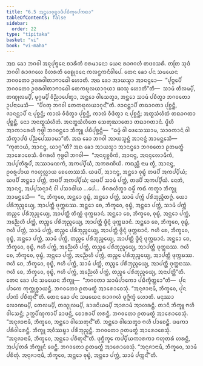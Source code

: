 ```yaml
---
title: "6.5 ᩋᨶ᩠ᨲᩮᩣᩅᩩᨭ᩠ᨮᩣᨴᩥᨸᨭᩥᨠ᩠ᨡᩮᨸᨠᨳᩣ"
tableOfContents: false
sidebar:
  order: 22
type: "tipitaka"
basket: "vi"
book: "vi-maha"
---
```



<DynamicBreadcrumb />

<Division number="274" book="vi-maha">

<Paragraph number="1251" book="vi-maha">
ᩋᨳ ᨡᩮᩣ ᨽᨣᩅᩤ ᩋᨶᩩᨸᩩᨻ᩠ᨻᩮᨶ ᨧᩣᩁᩥᨠᩴ ᨧᩁᨾᩣᨶᩮᩣ ᨿᩮᨶ ᩁᩣᨩᨣᩉᩴ ᨲᨴᩅᩈᩁᩥ. ᨲᨲᩕ ᩈᩩᨴᩴ ᨽᨣᩅᩤ ᩁᩣᨩᨣᩉᩮ ᩅᩥᩉᩁᨲᩥ ᩅᩮᩊᩩᩅᨶᩮ ᨠᩃᨶ᩠ᨴᨠᨶᩥᩅᩤᨸᩮ. ᨲᩮᨶ ᨡᩮᩣ ᨸᨶ ᩈᨾᨿᩮᨶ ᨽᨣᩅᨲᩮᩣ ᩏᨴᩁᩅᩤᨲᩣᨻᩣᨵᩮᩤ ᩉᩮᩣᨲᩥ. ᩋᨳ ᨡᩮᩣ ᩋᩣᨿᩈ᩠ᨾᩣ ᩋᩣᨶᨶ᩠ᨴᩮᩣ—  “ᨸᩩᨻ᩠ᨻᩮᨸᩥ ᨽᨣᩅᨲᩮᩣ ᩏᨴᩁᩅᩤᨲᩣᨻᩣᨵᩮᩤ ᨲᩮᨠᨭᩩᩃᨿᩣᨣᩩᨿᩣ ᨹᩣᩈᩩ ᩉᩮᩣᨲᩦ”ᨲᩥ—  ᩈᩣᨾᩴ ᨲᩥᩃᨾ᩠ᨸᩥ, ᨲᨱ᩠ᨯᩩᩃᨾ᩠ᨸᩥ, ᨾᩩᨣ᩠ᨣᨾ᩠ᨸᩥ ᩅᩥᨬ᩠ᨬᩣᨸᩮᨲ᩠ᩅᩣ, ᩋᨶ᩠ᨲᩮᩣ ᩅᩤᩈᩮᨲ᩠ᩅᩣ, ᩋᨶ᩠ᨲᩮᩣ ᩈᩣᨾᩴ ᨸᨧᩥᨲ᩠ᩅᩣ ᨽᨣᩅᨲᩮᩣ ᩏᨸᨶᩣᨾᩮᩈᩥ—  “ᨸᩥᩅᨲᩩ ᨽᨣᩅᩤ ᨲᩮᨠᨭᩩᩃᨿᩣᨣᩩᨶ᩺”ᨲᩥ. ᨩᩣᨶᨶ᩠ᨲᩣᨸᩥ ᨲᨳᩣᨣᨲᩣ ᨸᩩᨧ᩠ᨨᨶ᩠ᨲᩥ, ᨩᩣᨶᨶ᩠ᨲᩣᨸᩥ ᨶ ᨸᩩᨧ᩠ᨨᨶ᩠ᨲᩥ; ᨠᩣᩃᩴ ᩅᩥᨴᩥᨲ᩠ᩅᩣ ᨸᩩᨧ᩠ᨨᨶ᩠ᨲᩥ, ᨠᩣᩃᩴ ᩅᩥᨴᩥᨲ᩠ᩅᩣ ᨶ ᨸᩩᨧ᩠ᨨᨶ᩠ᨲᩥ; ᩋᨲ᩠ᨳᩈᩴᩉᩥᨲᩴ ᨲᨳᩣᨣᨲᩣ ᨸᩩᨧ᩠ᨨᨶ᩠ᨲᩥ, ᨶᩮᩣ ᩋᨶᨲ᩠ᨳᩈᩴᩉᩥᨲᩴ. ᩋᨶᨲ᩠ᨳᩈᩴᩉᩥᨲᩮ ᩈᩮᨲᩩᨥᩣᨲᩮᩣ ᨲᨳᩣᨣᨲᩣᨶᩴ. ᨴ᩠ᩅᩦᩉᩥ ᩋᩣᨠᩣᩁᩮᩉᩥ ᨻᩩᨴ᩠ᨵᩤ ᨽᨣᩅᨶ᩠ᨲᩮᩣ ᨽᩥᨠ᩠ᨡᩪ ᨸᨭᩥᨸᩩᨧ᩠ᨨᨶ᩠ᨲᩥ—  “ᨵᨾ᩠ᨾᩴ ᩅᩤ ᨴᩮᩈᩮᩔᩣᨾ, ᩈᩣᩅᨠᩣᨶᩴ ᩅᩤ ᩈᩥᨠ᩠ᨡᩣᨸᨴᩴ ᨸᨬ᩠ᨬᨸᩮᩔᩣᨾᩣ”ᨲᩥ.
</Paragraph>

<Paragraph number="1252" book="vi-maha">
ᩋᨳ ᨡᩮᩣ ᨽᨣᩅᩤ ᩋᩣᨿᩈ᩠ᨾᨶ᩠ᨲᩴ ᩋᩣᨶᨶ᩠ᨴᩴ ᩋᩣᨾᨶ᩠ᨲᩮᩈᩥ—  “ᨠᩩᨲᩣᨿᩴ, ᩋᩣᨶᨶ᩠ᨴ, ᨿᩣᨣᩪ”ᨲᩥ? ᩋᨳ ᨡᩮᩣ ᩋᩣᨿᩈ᩠ᨾᩣ ᩋᩣᨶᨶ᩠ᨴᩮᩣ ᨽᨣᩅᨲᩮᩣ ᩑᨲᨾᨲ᩠ᨳᩴ ᩋᩣᩁᩮᩣᨧᩮᩈᩥ. ᩅᩥᨣᩁᩉᩥ ᨻᩩᨴ᩠ᨵᩮᩤ ᨽᨣᩅᩤ—  “ᩋᨶᨶᩩᨧ᩠ᨨᩅᩥᨠᩴ, ᩋᩣᨶᨶ᩠ᨴ, ᩋᨶᨶᩩᩃᩮᩣᨾᩥᨠᩴ, ᩋᨸ᩠ᨸᨲᩥᩁᩪᨸᩴ, ᩋᩔᩣᨾᨱᨠᩴ, ᩋᨠᨸ᩠ᨸᩥᨿᩴ, ᩋᨠᩁᨱᩦᨿᩴ. ᨠᨳᨬ᩠ᩉᩥ ᨶᩣᨾ ᨲ᩠ᩅᩴ, ᩋᩣᨶᨶ᩠ᨴ, ᩑᩅᩁᩪᨸᩣᨿ ᨻᩣᩉᩩᩃᩖᩣᨿ ᨧᩮᨲᩮᩔᩈᩥ. ᨿᨴᨸᩥ, ᩋᩣᨶᨶ᩠ᨴ, ᩋᨶ᩠ᨲᩮᩣ ᩅᩩᨭ᩠ᨮᩴ ᨲᨴᨸᩥ ᩋᨠᨸ᩠ᨸᩥᨿᩴ; ᨿᨴᨸᩥ ᩋᨶ᩠ᨲᩮᩣ ᨸᨠ᩠ᨠᩴ, ᨲᨴᨸᩥ ᩋᨠᨸ᩠ᨸᩥᨿᩴ; ᨿᨴᨸᩥ ᩈᩣᨾᩴ ᨸᨠ᩠ᨠᩴ, ᨲᨴᨸᩥ ᩋᨠᨸ᩠ᨸᩥᨿᩴ. ᨶᩮᨲᩴ, ᩋᩣᨶᨶ᩠ᨴ, ᩋᨸ᩠ᨸᩈᨶ᩠ᨶᩣᨶᩴ ᩅᩤ ᨸᩈᩣᨴᩤᨿ …ᨸᩮ…  ᩅᩥᨣᩁᩉᩥᨲ᩠ᩅᩣ ᨵᨾ᩠ᨾᩥᩴ ᨠᨳᩴ ᨠᨲ᩠ᩅᩣ ᨽᩥᨠ᩠ᨡᩪ ᩋᩣᨾᨶ᩠ᨲᩮᩈᩥ—  “ᨶ, ᨽᩥᨠ᩠ᨡᩅᩮ, ᩋᨶ᩠ᨲᩮᩣ ᩅᩩᨭ᩠ᨮᩴ, ᩋᨶ᩠ᨲᩮᩣ ᨸᨠ᩠ᨠᩴ, ᩈᩣᨾᩴ ᨸᨠ᩠ᨠᩴ ᨸᩁᩥᨽᩩᨬ᩠ᨩᩥᨲᨻ᩠ᨻᩴ. ᨿᩮᩣ ᨸᩁᩥᨽᩩᨬ᩠ᨩᩮᨿ᩠ᨿ, ᩋᩣᨸᨲ᩠ᨲᩥ ᨴᩩᨠ᩠ᨠᨭᩔ. ᩋᨶ᩠ᨲᩮᩣ ᨧᩮ, ᨽᩥᨠ᩠ᨡᩅᩮ, ᩅᩩᨭ᩠ᨮᩴ, ᩋᨶ᩠ᨲᩮᩣ ᨸᨠ᩠ᨠᩴ, ᩈᩣᨾᩴ ᨸᨠ᩠ᨠᩴ ᨲᨬ᩠ᨧᩮ ᨸᩁᩥᨽᩩᨬ᩠ᨩᩮᨿ᩠ᨿ, ᩋᩣᨸᨲ᩠ᨲᩥ ᨲᩥᨱ᩠ᨱᩴ ᨴᩩᨠ᩠ᨠᨭᩣᨶᩴ. ᩋᨶ᩠ᨲᩮᩣ ᨧᩮ, ᨽᩥᨠ᩠ᨡᩅᩮ, ᩅᩩᨭ᩠ᨮᩴ, ᩋᨶ᩠ᨲᩮᩣ ᨸᨠ᩠ᨠᩴ, ᩋᨬ᩠ᨬᩮᩉᩥ ᨸᨠ᩠ᨠᩴ, ᨲᨬ᩠ᨧᩮ ᨸᩁᩥᨽᩩᨬ᩠ᨩᩮᨿ᩠ᨿ, ᩋᩣᨸᨲ᩠ᨲᩥ ᨴ᩠ᩅᩥᨶ᩠ᨶᩴ ᨴᩩᨠ᩠ᨠᨭᩣᨶᩴ. ᩋᨶ᩠ᨲᩮᩣ ᨧᩮ, ᨽᩥᨠ᩠ᨡᩅᩮ, ᩅᩩᨭ᩠ᨮᩴ, ᨻᩉᩥ ᨸᨠ᩠ᨠᩴ, ᩈᩣᨾᩴ ᨸᨠ᩠ᨠᩴ, ᨲᨬ᩠ᨧᩮ ᨸᩁᩥᨽᩩᨬ᩠ᨩᩮᨿ᩠ᨿ, ᩋᩣᨸᨲ᩠ᨲᩥ ᨴ᩠ᩅᩥᨶ᩠ᨶᩴ ᨴᩩᨠ᩠ᨠᨭᩣᨶᩴ. ᨻᩉᩥ ᨧᩮ, ᨽᩥᨠ᩠ᨡᩅᩮ, ᩅᩩᨭ᩠ᨮᩴ, ᩋᨶ᩠ᨲᩮᩣ ᨸᨠ᩠ᨠᩴ, ᩈᩣᨾᩴ ᨸᨠ᩠ᨠᩴ, ᨲᨬ᩠ᨧᩮ ᨸᩁᩥᨽᩩᨬ᩠ᨩᩮᨿ᩠ᨿ, ᩋᩣᨸᨲ᩠ᨲᩥ ᨴ᩠ᩅᩥᨶ᩠ᨶᩴ ᨴᩩᨠ᩠ᨠᨭᩣᨶᩴ. ᩋᨶ᩠ᨲᩮᩣ ᨧᩮ, ᨽᩥᨠ᩠ᨡᩅᩮ, ᩅᩩᨭ᩠ᨮᩴ, ᨻᩉᩥ ᨸᨠ᩠ᨠᩴ, ᩋᨬ᩠ᨬᩮᩉᩥ ᨸᨠ᩠ᨠᩴ, ᨲᨬ᩠ᨧᩮ ᨸᩁᩥᨽᩩᨬ᩠ᨩᩮᨿ᩠ᨿ, ᩋᩣᨸᨲ᩠ᨲᩥ ᨴᩩᨠ᩠ᨠᨭᩔ. ᨻᩉᩥ ᨧᩮ, ᨽᩥᨠ᩠ᨡᩅᩮ, ᩅᩩᨭ᩠ᨮᩴ, ᩋᨶ᩠ᨲᩮᩣ ᨸᨠ᩠ᨠᩴ, ᩋᨬ᩠ᨬᩮᩉᩥ ᨸᨠ᩠ᨠᩴ, ᨲᨬ᩠ᨧᩮ ᨸᩁᩥᨽᩩᨬ᩠ᨩᩮᨿ᩠ᨿ, ᩋᩣᨸᨲ᩠ᨲᩥ ᨴᩩᨠ᩠ᨠᨭᩔ. ᨻᩉᩥ ᨧᩮ, ᨽᩥᨠ᩠ᨡᩅᩮ, ᩅᩩᨭ᩠ᨮᩴ, ᨻᩉᩥ ᨸᨠ᩠ᨠᩴ, ᩈᩣᨾᩴ ᨸᨠ᩠ᨠᩴ, ᨲᨬ᩠ᨧᩮ ᨸᩁᩥᨽᩩᨬ᩠ᨩᩮᨿ᩠ᨿ, ᩋᩣᨸᨲ᩠ᨲᩥ ᨴᩩᨠ᩠ᨠᨭᩔ. ᨻᩉᩥ ᨧᩮ, ᨽᩥᨠ᩠ᨡᩅᩮ, ᩅᩩᨭ᩠ᨮᩴ, ᨻᩉᩥ ᨸᨠ᩠ᨠᩴ, ᩋᨬ᩠ᨬᩮᩉᩥ ᨸᨠ᩠ᨠᩴ, ᨲᨬ᩠ᨧᩮ ᨸᩁᩥᨽᩩᨬ᩠ᨩᩮᨿ᩠ᨿ, ᩋᨶᩣᨸᨲ᩠ᨲᩦ”ᨲᩥ.
</Paragraph>

<Paragraph number="1253" book="vi-maha">
ᨲᩮᨶ ᨡᩮᩣ ᨸᨶ ᩈᨾᨿᩮᨶ ᨽᩥᨠ᩠ᨡᩪ—  “ᨽᨣᩅᨲᩣ ᩈᩣᨾᩴᨸᩣᨠᩮᩣ ᨸᨭᩥᨠ᩠ᨡᩥᨲ᩠ᨲᩮᩣ”ᨲᩥ—  ᨸᩩᨶ ᨸᩣᨠᩮ ᨠᩩᨠ᩠ᨠᩩᨧ᩠ᨧᩣᨿᨶ᩠ᨲᩥ. ᨽᨣᩅᨲᩮᩣ ᩑᨲᨾᨲ᩠ᨳᩴ ᩋᩣᩁᩮᩣᨧᩮᩈᩩᩴ. “ᩋᨶᩩᨩᩣᨶᩣᨾᩥ, ᨽᩥᨠ᩠ᨡᩅᩮ, ᨸᩩᨶ ᨸᩣᨠᩴ ᨸᨧᩥᨲᩩᨶ᩺”ᨲᩥ.
</Paragraph>

<Paragraph number="1254" book="vi-maha">
ᨲᩮᨶ ᨡᩮᩣ ᨸᨶ ᩈᨾᨿᩮᨶ ᩁᩣᨩᨣᩉᩴ ᨴᩩᨻ᩠ᨽᩥᨠ᩠ᨡᩴ ᩉᩮᩣᨲᩥ. ᨾᨶᩩᩔᩣ ᩃᩮᩣᨱᨾ᩠ᨸᩥ, ᨲᩮᩃᨾ᩠ᨸᩥ, ᨲᨱ᩠ᨯᩩᩃᨾ᩠ᨸᩥ, ᨡᩣᨴᨶᩦᨿᨾ᩠ᨸᩥ ᩋᩣᩁᩣᨾᩴ ᩋᩣᩉᩁᨶ᩠ᨲᩥ. ᨲᩣᨶᩥ ᨽᩥᨠ᩠ᨡᩪ ᨻᩉᩥ ᩅᩤᩈᩮᨶ᩠ᨲᩥ; ᩏᨠ᩠ᨠᨸᩥᨱ᩠ᨯᨠᩣᨸᩥ ᨡᩣᨴᨶ᩠ᨲᩥ, ᨧᩮᩣᩁᩣᨸᩥ ᩉᩁᨶ᩠ᨲᩥ. ᨽᨣᩅᨲᩮᩣ ᩑᨲᨾᨲ᩠ᨳᩴ ᩋᩣᩁᩮᩣᨧᩮᩈᩩᩴ. “ᩋᨶᩩᨩᩣᨶᩣᨾᩥ, ᨽᩥᨠ᩠ᨡᩅᩮ, ᩋᨶ᩠ᨲᩮᩣ ᩅᩤᩈᩮᨲᩩᨶ᩺”ᨲᩥ. ᩋᨶ᩠ᨲᩮᩣ ᩅᩤᩈᩮᨲ᩠ᩅᩣ ᨻᩉᩥ ᨸᩣᨧᩮᨶ᩠ᨲᩥ. ᨴᨾᨠᩣ ᨸᩁᩥᩅᩤᩁᩮᨶ᩠ᨲᩥ. ᨽᩥᨠ᩠ᨡᩪ ᩋᩅᩥᩔᨭ᩠ᨮᩣ ᨸᩁᩥᨽᩩᨬ᩠ᨩᨶ᩠ᨲᩥ. ᨽᨣᩅᨲᩮᩣ ᩑᨲᨾᨲ᩠ᨳᩴ ᩋᩣᩁᩮᩣᨧᩮᩈᩩᩴ. “ᩋᨶᩩᨩᩣᨶᩣᨾᩥ, ᨽᩥᨠ᩠ᨡᩅᩮ, ᩋᨶ᩠ᨲᩮᩣ ᨸᨧᩥᨲᩩᨶ᩺”ᨲᩥ. ᨴᩩᨻ᩠ᨽᩥᨠ᩠ᨡᩮ ᨠᨸ᩠ᨸᩥᨿᨠᩣᩁᨠᩣ ᨻᩉᩩᨲᩁᩴ ᩉᩁᨶ᩠ᨲᩥ, ᩋᨸ᩠ᨸᨲᩁᩴ ᨽᩥᨠ᩠ᨡᩪᨶᩴ ᨴᩮᨶ᩠ᨲᩥ. ᨽᨣᩅᨲᩮᩣ ᩑᨲᨾᨲ᩠ᨳᩴ ᩋᩣᩁᩮᩣᨧᩮᩈᩩᩴ. “ᩋᨶᩩᨩᩣᨶᩣᨾᩥ, ᨽᩥᨠ᩠ᨡᩅᩮ, ᩈᩣᨾᩴ ᨸᨧᩥᨲᩩᩴ. ᩋᨶᩩᨩᩣᨶᩣᨾᩥ, ᨽᩥᨠ᩠ᨡᩅᩮ, ᩋᨶ᩠ᨲᩮᩣ ᩅᩩᨭ᩠ᨮᩴ, ᩋᨶ᩠ᨲᩮᩣ ᨸᨠ᩠ᨠᩴ, ᩈᩣᨾᩴ ᨸᨠ᩠ᨠᨶ᩺”ᨲᩥ.
</Paragraph>
</Division>